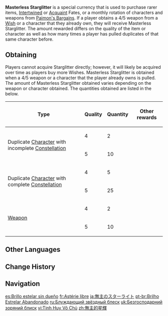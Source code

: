{{Item Infobox
|id           = 000221
|image        = Item Masterless Starglitter.png
|type         = Superior Vouchers
|group        = Vouchers
|invCategory  = Precious Items
|quality      = 5
|effect       = Currency used to purchase rare resources from [[Paimon's Bargains|the Shop]].
|description  = Surplus Starglitter of destiny. Perhaps it can light up other corners of the universe.
|source1      = [[Wishes]]
}}

'''Masterless Starglitter''' is a special currency that is used to purchase rarer items, [[Intertwined Fate|Intertwined]] or [[Acquaint Fate|Acquaint]] Fates, or a monthly rotation of characters and weapons from [[Paimon's Bargains]]. If a player obtains a 4/5{{star}} weapon from a [[Wish]] or a character that they already own, they will receive Masterless Starglitter. The amount rewarded differs on the quality of the item or character as well as how many times a player has pulled duplicates of that same character before.

==Obtaining==
Players cannot acquire Starglitter directly; however, it will likely be acquired over time as players buy more Wishes. Masterless Starglitter is obtained when a 4/5{{star}} weapon or a character that the player already owns is pulled. The amount of Masterless Starglitter obtained varies depending on the weapon or character obtained. The quantities obtained are listed in the below.

{| class="wikitable sortable"
! Type
! Quality
! Quantity
! Other rewards
|-
| rowspan="2" | Duplicate [[Character]] with incomplete [[Constellation]]
| 4{{star}}
| 2
| {{Item|Stella Fortuna (4 Star)|20|text=Stella Fortuna|link=Stella Fortuna|x=1}}
|-
| 5{{star}}
| 10
| {{Item|Stella Fortuna (5 Star)|20|text=Stella Fortuna|link=Stella Fortuna|x=1}}
|-
| rowspan="2" | Duplicate [[Character]] with complete [[Constellation]]
| 4{{star}}
| 5
|
|-
| 5{{star}}
| 25
|
|-
| rowspan="2" | [[Weapon]]
| 4{{star}}
| 2
|
|-
| 5{{star}}
| 10
|
|}

==Other Languages==
{{Other Languages
|en      = Masterless Starglitter
|zhs     = 无主的星辉
|zhs_rm  = Wú Zhǔ de Xīng Huī
|zht     = 無主的星輝
|zht_rm  = Wú Zhǔ de Xīng Huī
|zh_tl   = Masterless Starlight
|ja      = 無主のスターライト
|ja_rm   = Mushu no Sutaaraito
|ja_tl   = Unowned Starlight
|ko      = 주인 없는 스타라이트
|ko_rm   = Juin Eomneun Seutaraiteu
|ko_tl   = Masterless Starlight
|es      = Brillo estelar sin dueño
|es_tl   = Masterless Stellar Brilliance
|fr      = Astérie libre
|fr_tl   = Free Astery
|fr_note = {{fr|Astérie}} may be a derivate of {{lang|mini=1|la={{wt|aster#Latin|''aster''}}}}, but it could also be the scientific name of {{fr|{{wt|astérie#French|astérie}}|tl=starfish,}} or even allude to {{w|Asteria (Titaness)|Asteria}}, the titaness.
|ru      = Блуждающий звёздный блеск
|ru_tl   = Wandering Starglitter
|th      = Masterless Starglitter
|vi      = Tinh Huy Vô Chủ
|vi_tl   = 
|de      = Herrenloser Sternenglanz
|de_tl   = Masterless Starglitter
|id      = Masterless Starglitter
|pt      = Brilho Estrelar Abandonado
|pt_tl   = Abandoned Starglitter
|tr      = Sahipsiz Yıldız Parıltısı
|tr_tl   = Masterless Star Glitter
|it      = Luce stellare senza padrone
|it_tl   = Masterless Starlight
}}

==Change History==
{{Change History|1.0}}

==Navigation==
{{Precious Navbox|Currency}}

[[es:Brillo estelar sin dueño]]
[[fr:Astérie libre]]
[[ja:無主のスターライト]]
[[pt-br:Brilho Estrelar Abandonado]]
[[ru:Блуждающий звёздный блеск]]
[[uk:Безгосподарний зоряний блиск]]
[[vi:Tinh Huy Vô Chủ]]
[[zh:無主的星輝]]